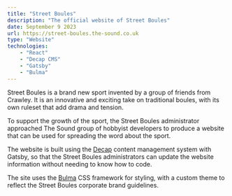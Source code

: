 ```yaml
---
title: "Street Boules"
description: "The official website of Street Boules"
date: September 9 2023
url: https://street-boules.the-sound.co.uk
type: "Website"
technologies:
    - "React"
    - "Decap CMS"
    - "Gatsby"
    - "Bulma"
---
```


Street Boules is a brand new sport invented by a group of friends from Crawley. It is an innovative and exciting take on traditional boules, with its own ruleset that add drama and tension.

To support the growth of the sport, the Street Boules administrator approached The Sound group of hobbyist developers to produce a website that can be used for spreading the word about the sport.

The website is built using the [Decap](https://decapcms.org) content management system with Gatsby, so that the Street Boules administrators can update the website information without needing to know how to code.

The site uses the [Bulma](https://bulma.io) CSS framework for styling, with a custom theme to reflect the Street Boules corporate brand guidelines.

